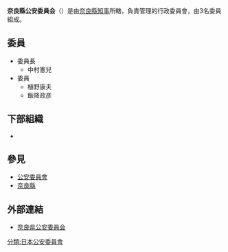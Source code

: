 {{Infobox Govt Agency
  | agency_name     = 奈良縣公安委員會
  | nativename      = {{lang|ja|奈良県公安委員会}}{{ja}}<br>{{lang|ja|ならけんこうあんいいんかい}}
  | nativename_r    = Nara Prefectural Public Safety Commission{{en}}
  | jurisdiction    = [[File:Flag_of_Nara_Prefecture.svg|20px]] [[奈良縣|奈良縣]]
  | seal            = 
  | seal_width      = 
  | seal_caption    = 
  | logo            = 
  | logo_width      = 
  | logo_caption    = 
  | formed          = 
  | preceding1      = 
  | preceding2      =
  | dissolved       = 
  | superseding     = 
  | employees       = 3人
  | budget          = 
  | minister1_name  = 
  | minister1_pfo   = 
  | minister2_name  = 
  | minister2_pfo   =
  | chief1_title    = 委員長
  | chief1          = 中村憲兒
  | chief2_title    = 
  | chief2          = 
  | chief3_title    = 
  | chief3          = 
  | parent_agency   = [[奈良縣知事|奈良縣知事]]
  | child1_agency   = {{link-jp|奈良縣警察|奈良県警察|奈良縣警察}}
  | child2_agency   = 
  | child3_agency   = 
  | child4_agency   = 
  | child5_agency   = 
  | child6_agency   = 
  | child7_agency   = 
  | child8_agency   = 
  | child9_agency   = 
  | keydocument1    = 
  | keydocument2    =
  | picture         = Nara Prefectural Police Headquarters.JPG
  | picture_width   = 250px
  | picture_caption = 奈良縣警察本部
  | headquarters    = {{JPN}}<br/>[[奈良縣|奈良縣]][[奈良市|奈良市]]登大路町80番地
  | website         = [http://www.police.pref.nara.jp/kouaniin/ 奈良県公安委員会]
  | footnotes       = 
}}
'''奈良縣公安委員会'''（{{jpn|j=奈良県公安委員会|hg=ならけんこうあんいいんかい|rm=Naraken Kō'an-i'inkai}}）是由[[奈良縣知事|奈良縣知事]]所轄，負責管理{{link-jp|奈良縣警察|奈良県警察|奈良縣警察}}的行政委員會，由3名委員組成。

== 委員 ==
*委員長
**中村憲兒
*委員
**植野康夫
**飯降政彦

== 下部組織 ==
*{{link-jp|奈良縣警察|奈良県警察|奈良縣警察}}

== 參見 ==
*[[公安委員會|公安委員會]]
*[[奈良縣|奈良縣]]

== 外部連結 ==
*[http://www.police.pref.nara.jp/kouaniin/ 奈良県公安委員会] {{Wayback|url=http://www.police.pref.nara.jp/kouaniin/ |date=20200416084604 }}
{{日本都道府縣公安委員會}}
[[分類:日本公安委員會|分類:日本公安委員會]]